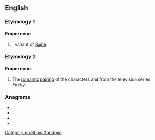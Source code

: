 ==English==

===Etymology 1===

====Proper noun====
{{en-proper noun}}

# {{surname|from=given names|dot=}}, variant of [[Raine]].

===Etymology 2===
{{blend|River|Jayne|lang=en}}

====Proper noun====
{{en-proper noun}}

# {{lb|en|fandom slang}} The [[romantic]] [[pairing]] of the characters {{w|River Tam}} and {{w|Jayne Cobb}} from the television series ''Firefly''.

[[Category:en:Ships (fandom)]]

===Anagrams===
* {{l|en|aryne}}
* {{l|en|Yaren}}
* {{l|en|yarne}}
* {{l|en|yearn}}